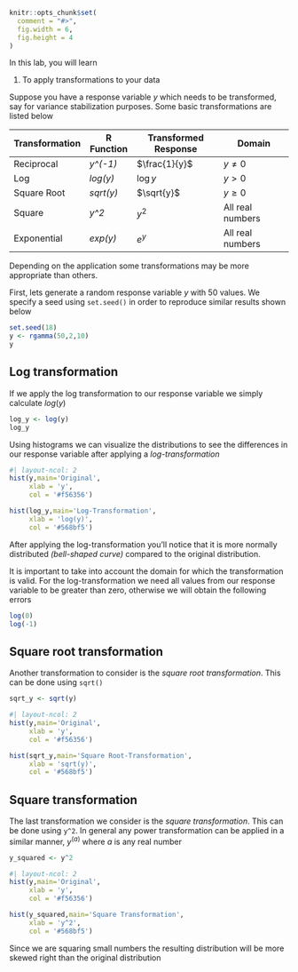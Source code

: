 
```r
knitr::opts_chunk$set(
  comment = "#>",
  fig.width = 6,
  fig.height = 4
)
```


In this lab, you will learn

1. To apply transformations to your data

Suppose you have a response variable $y$ which needs to be transformed, say for variance stabilization purposes. Some basic transformations are listed below

| Transformation | R Function | Transformed Response | Domain           |
|----------------|------------|----------------------|------------------|
| Reciprocal     | *y\^(-1)*  | $\frac{1}{y}$        | $y \neq 0$       |
| Log            | *log(y)*   | $\log y$             | $y >0$           |
| Square Root    | *sqrt(y)*  | $\sqrt{y}$           | $y \geq 0$       |
| Square         | *y\^2*     | $y^2$                | All real numbers |
| Exponential    | *exp(y)*   | $e^y$                | All real numbers |

Depending on the application some transformations may be more appropriate than others.

First, lets generate a random response variable $y$ with 50 values. We specify a seed using `set.seed()` in order to reproduce similar results shown below

```r
set.seed(18)
y <- rgamma(50,2,10)
y
```

## Log transformation

If we apply the log transformation to our response variable we simply calculate $log(y)$

```r
log_y <- log(y)
log_y

```

Using histograms we can visualize the distributions to see the differences in our response variable after applying a *log-transformation*

```r
#| layout-ncol: 2
hist(y,main='Original',
     xlab = 'y',
     col = '#f56356')

hist(log_y,main='Log-Transformation',
     xlab = 'log(y)',
     col = '#568bf5')
```

After applying the log-transformation you'll notice that it is more normally distributed *(bell-shaped curve)* compared to the original distribution.

It is important to take into account the domain for which the transformation is valid. For the log-transformation we need all values from our response variable to be greater than zero, otherwise we will obtain the following errors

```r
log(0)
log(-1)
```

## Square root transformation

Another transformation to consider is the *square root transformation*. This can be done using `sqrt()`

```r
sqrt_y <- sqrt(y)
```

```r
#| layout-ncol: 2
hist(y,main='Original',
     xlab = 'y',
     col = '#f56356')

hist(sqrt_y,main='Square Root-Transformation',
     xlab = 'sqrt(y)',
     col = '#568bf5')
```


## Square transformation

The last transformation we consider is the *square transformation*. This can be done using `y^2`. In general any power transformation can be applied in a similar manner, $y^{(a)}$ where $a$ is any real number

```r
y_squared <- y^2
```

```r
#| layout-ncol: 2
hist(y,main='Original',
     xlab = 'y',
     col = '#f56356')

hist(y_squared,main='Square Transformation',
     xlab = 'y^2',
     col = '#568bf5')
```

Since we are squaring small numbers the resulting distribution will be more skewed right than the original distribution

